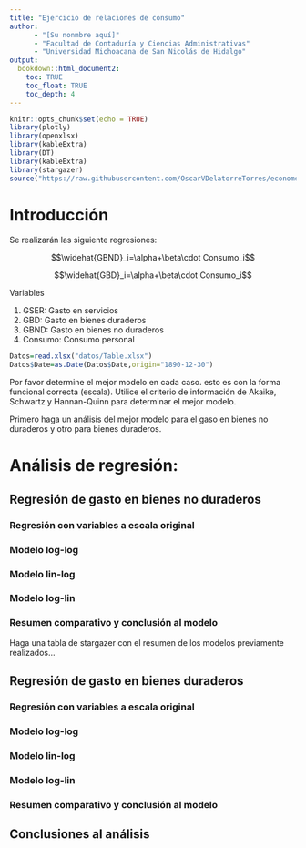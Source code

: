 ```yaml
---
title: "Ejercicio de relaciones de consumo"
author: 
      - "[Su nonmbre aquí]"
      - "Facultad de Contaduría y Ciencias Administrativas"
      - "Universidad Michoacana de San Nicolás de Hidalgo"
output: 
  bookdown::html_document2:
    toc: TRUE
    toc_float: TRUE
    toc_depth: 4
---
```


```r
knitr::opts_chunk$set(echo = TRUE)
library(plotly)
library(openxlsx)
library(kableExtra)
library(DT)
library(kableExtra)
library(stargazer)
source("https://raw.githubusercontent.com/OscarVDelatorreTorres/econometricsFunctions/main/intormationCriteria.R")

```

# Introducción

Se realizarán las siguiente regresiones:

$$\widehat{GBND}_i=\alpha+\beta\cdot Consumo_i$$

$$\widehat{GBD}_i=\alpha+\beta\cdot Consumo_i$$

Variables

1. GSER: Gasto en servicios
2. GBD: Gasto en bienes duraderos
3. GBND: Gasto en bienes no duraderos
4. Consumo: Consumo personal

```r
Datos=read.xlsx("datos/Table.xlsx")
Datos$Date=as.Date(Datos$Date,origin="1890-12-30")

```

Por favor determine el mejor modelo en cada caso. esto es con la forma funcional correcta (escala). Utilice el criterio de información de Akaike, Schwartz y Hannan-Quinn para determinar el mejor modelo.

Primero haga un análisis del mejor modelo para el gaso en bienes no duraderos y otro para bienes duraderos. 

# Análisis de regresión:

## Regresión de gasto en bienes no duraderos 

### Regresión con variables a escala original

### Modelo log-log

### Modelo lin-log

### Modelo log-lin

### Resumen comparativo y conclusión al modelo

Haga una tabla de stargazer con el resumen de los modelos previamente realizados...

## Regresión de gasto en bienes duraderos 

### Regresión con variables a escala original

### Modelo log-log


### Modelo lin-log


### Modelo log-lin

### Resumen comparativo y conclusión al modelo

## Conclusiones al análisis